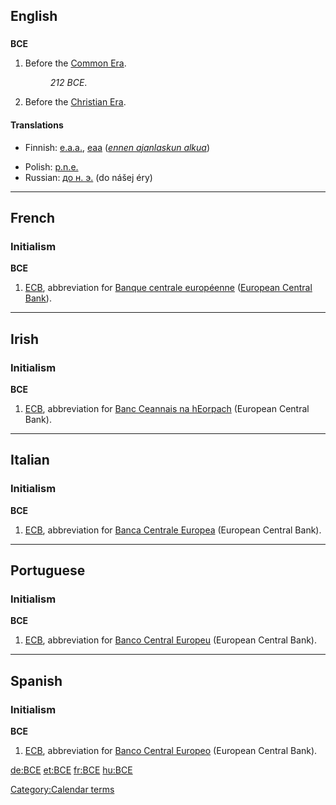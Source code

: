 {{see|все|всё}}
==English==

==={{initialism}}===
'''BCE'''

# Before the [[Common Era]].
#: ''212 BCE''.
# Before the [[Christian Era]].

====Translations====
{{top}}
*Finnish: [[e.a.a.]], [[eaa]] (''[[ennen ajanlaskun alkua]]'')
{{mid}}
*Polish: [[p.n.e.]] {{italbrac|przed naszą erą}}
*Russian: [[до н. э.]] (do nášej éry)
{{bottom}}

----

==French==

===Initialism===
'''BCE'''

# [[ECB]], abbreviation for [[Banque centrale européenne]] ([[European Central Bank]]).

----

==Irish==

===Initialism===
'''BCE'''

# [[ECB]], abbreviation for [[Banc Ceannais na hEorpach]] (European Central Bank).

----

==Italian==

===Initialism===
'''BCE'''

# [[ECB]], abbreviation for [[Banca Centrale Europea]] (European Central Bank).

----

==Portuguese==

===Initialism===
'''BCE'''

# [[ECB]], abbreviation for [[Banco Central Europeu]] (European Central Bank).

----

==Spanish==

===Initialism===
'''BCE'''

# [[ECB]], abbreviation for [[Banco Central Europeo]] (European Central Bank).

[[Category:Calendar terms]]

[[de:BCE]]
[[et:BCE]]
[[fr:BCE]]
[[hu:BCE]]